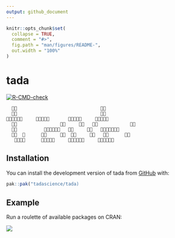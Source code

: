 ```yaml
---
output: github_document
---
```


<!-- README.md is generated from README.Rmd. Please edit that file -->

```r
knitr::opts_chunk$set(
  collapse = TRUE,
  comment = "#>",
  fig.path = "man/figures/README-",
  out.width = "100%"
)
```

# tada

<!-- badges: start -->
[![R-CMD-check](https://github.com/tadascience/tada/actions/workflows/R-CMD-check.yaml/badge.svg)](https://github.com/tadascience/tada/actions/workflows/R-CMD-check.yaml)
<!-- badges: end -->

```
  🎉🎉                               🎉🎉
  🎉🎉                               🎉🎉
🎉🎉🎉🎉🎉🎉     🎉🎉🎉🎉🎉       🎉🎉🎉🎉🎉     🎉🎉🎉🎉🎉
  🎉🎉                🎉🎉     🎉🎉   🎉🎉            🎉🎉
  🎉🎉          🎉🎉🎉🎉🎉🎉   🎉🎉     🎉🎉   🎉🎉🎉🎉🎉🎉🎉
  🎉🎉  🎉      🎉🎉     🎉🎉  🎉🎉     🎉🎉   🎉🎉      🎉🎉
   🎉🎉🎉🎉      🎉🎉🎉🎉🎉     🎉🎉🎉🎉🎉🎉     🎉🎉🎉🎉🎉🎉
```

## Installation

You can install the development version of tada from [GitHub](https://github.com/) with:

```r
pak::pak("tadascience/tada)
```

## Example

Run a roulette of available packages on CRAN: 

![](https://github.com/tadascience/tada/blob/main/inst/roulette.gif?raw=true)


